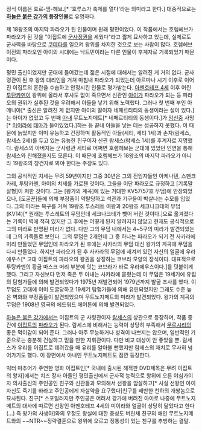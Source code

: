 정식 이름은 호르-엠-헤브.[* '호루스가 축제를 열다'라는 의미라고 한다.] 대중적으로는 '''[[하늘은 붉은 강가]]의 등장인물'''로 유명하다. 

제 18왕조의 마지막 파라오가 된 인물이며 원래 평민이었다. 이 작품에서는 호렘헤브가 파라오가 된 것을 "이집트에 [[군사정권]]을 세웠다"라고 짧게 묘사하고 있는데, 실제로도 군사력을 바탕으로 [[쿠데타]]를 일으켜 왕위를 차지한 것으로 보는 사람이 많다. 호렘헤브 이전의 파라오인 아이의 시대에는 낙트민이라는 다른 인물이 후계자로 기록되었기 때문이다. 

평민 출신이었지만 군대에 들어갔는데 젊은 시절에 대해서는 알려진 게 거의 없다. 군사령관이 된 후 왕의 대리인을 거쳐 마침내 파라오가 되었는데 아르마나 시기 이후로 이어진 이집트의 혼란을 수습하고 안정시킨 인물로 평가받는다. [[아멘호테프 4세]] 이후 어린 [[투탄카멘]]이 왕위에 올라서 후사도 없이 죽으면서 신관인 [[아이]]가 파라오가 되는 등 파라오의 권위가 실추된 것을 우려해서 아들을 낳기 위해 노력했다. 그러나 첫 번째 부인 아메니아[* 출신은 알려진 게 없지만 아이의 딸이자 네페르티티의 동생이라는 설이 있다.]는 아이가 없었고 두 번째 [[아내]] 무트노지메트[* 네페르티티의 동생이다.]가 [[임신]]중 사망[* [[미이라]]에 [[태아]]가 들어있었다.]하는 등 끝내 아들을 낳는 데는 성공하지 못했다. 이 때문에 늙었지만 이미 유능하고 건장하며 활동적인 아들(세티, 세티 1세)과 손자(람세스, 람세스 2세)를 두고 있는 유능한 친구이자 신관 람세스(람세스 1세)를 후계자로 지명했다. 람세스의 아버지는 군사령관 세티로 어쩌면 호렘헤브는 군대에 있었던 인연을 통해 람세스와 친해졌을지도 모른다. 이 때문에 호렘헤브가 18왕조의 마지막 파라오가 아니라 19왕조의 창건자로 봐야 한다는 주장도 있다.

그의 공식적인 치세는 무려 59년이지만 그중 30년은 그의 전임자들인 아케나텐, 스멘크카레, 투탕카멘, 아이의 치세를 가로챈 것이다. 그들을 이단 파라오로 규정하고 [기록말살형]이 처한 것이다. 그는 [왕가의 계곡]에 있는 거대한 KV57(57호 무덤)에 안장되었으나, [도굴꾼]들에 의해 부장품이 약탈당하고 석관과 기구들이 박살나는 수모를 입었다. 그의 미라는 복구를 거쳐 19왕조 투스레트 여왕과 20왕조 세크나크테의 무덤(KV14)[* 원래는 투스레트의 무덤인데 세크나크테가 뺏어 버린 것이다.]으로 옮겨졌다는 기록이 벽에 적혀 있지만 그 후에는 어떻게 된지 알려지지 않았고 현재도 공식적으로 그의 미라로 판명된 미라가 없다. 다만 그의 무덤 내에서는 4~5구의 미라가 발견되었는데 그의 가족들로 보인다.
그의 무덤은 2개인데 그 중 하나는 파라오가 되기 전 사카라에 미리 만들었던 무덤인데 파라오가 된 후에는 사카라의 무덤 대신 왕가의 계곡에 무덤을 다시 만들었다. 하지만 파라오가 된 후 사카라의 무덤에 새겨져 있던 자신의 얼굴에 우라에우스[* 고대 이집트의 파라오의 왕권을 상징하는 코브라 모양의 장식이다. 대표적으로 투탕카멘의 황금 마스크 머리 부분에 잇는 코브라가 바로 우라에우스이다.]를 덧붙이게 했다. 그리고 자신보다 먼저 죽은 두 아내는 사카라에 묻혔는데 이 무덤은 19세기에 유럽의 탐험가들에 의해 발견되었다가 1975년 재발견되어 1979년까지 발굴 조사를 했다. 이 무덤도 고대에 이미 도굴당하고 19세기 탐험가들에 의해 유린되었지만 그래도 수준 높은 벽화와 부장품들이 발견되었으며 무트노지메트의 미라가 발견되었다. 왕가의 계곡의 무덤은 1908년 영국의 에드워드 에어튼에 의해 발견되었다.   

[[하늘은 붉은 강가]]에서는 이집트의 군 사령관이자 [[람세스]]의 상관으로 등장하며, 작품 중간에 [[이집트]]의 [[파라오]]가 된다. 람세스에 비해서는 능력이 상당히 부족해서 [[무르시리]]의 좋은 먹이감이 되어 준다. 그러나 아주 무능하거나 성격이 나쁘지는 않으며, 일반적인 기준으로는 충분히 건실하고 믿을 만한 지휘관이다. 다만 비교 대상이 안 좋았을 뿐. 람세스가 유리를 이집트로 데려갔을 때 유리를 알아볼 뻔했지만 람세스의 재치로 무사히 넘어가기도 했다. 이 장면에서 아내인 무트노지메트도 잠깐 등장한다.

빅터 마추어가 주연한 영화 이집트인[* 국내에 출시된 해적판 DVD제목은 무려 이집트의 왕자]에서는 치즈 장사 아들인 평민출신에서 군사적 능력으로 왕위에 오른 야심가이자 의사출신의 주인공인 친구와 신관들과 모의해서 선왕을 암살하고[* 사실 선왕인 아이 자신도 죽기를 바라고 주인공에게 자살약을 요구했다]친구를 배반한 천하의 개쌍놈으로 묘사된다. 친구[* 스포일러지만 주인공은 어려서 강가에 버려진 아이로 나중에 무트노지메트의 대사에 따르면 선왕인 아멘호테프 4세의 미이라와  얼굴이 상당히 닮았다고 한다(...) 즉 왕가의 사생아]와의 우정도 왕실에 대한 충성도 버린채 친구의 애인 무트노지메트와의 ~~NTR~~정략결혼으로 왕위에 오르고 정통성이 있는 친구를 추방하는 결말.
